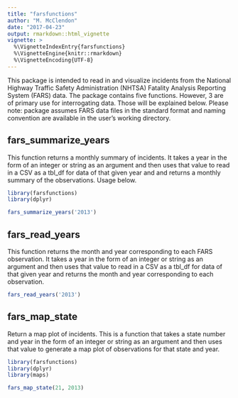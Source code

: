 ```yaml
---
title: "farsfunctions"
author: "M. McClendon"
date: "2017-04-23"
output: rmarkdown::html_vignette
vignette: >
  %\VignetteIndexEntry{farsfunctions}
  %\VignetteEngine{knitr::rmarkdown}
  %\VignetteEncoding{UTF-8}
---
```

This package is intended to read in and visualize incidents from the National Highway 
Traffic Safety Administration (NHTSA) Fatality Analysis Reporting System (FARS) data. The package contains five functions. However, 3 are of primary use for interrogating data. Those will be explained below. Please note: package assumes FARS data files in the standard format and naming convention are available in the user's working directory.

## fars_summarize_years
This function returns a monthly summary of incidents. It takes a year in the form of an integer or string as an argument and then uses that value to read in a CSV as a tbl_df for data of that given year and and returns a monthly summary of the observations. Usage below.

```r
library(farsfunctions)
library(dplyr)
```
```r
fars_summarize_years('2013')
```
## fars_read_years
This function returns the month and year corresponding to each FARS observation. It takes a year in the form of an integer or string as an argument and then uses that value to read in a CSV as a tbl_df for data of that given year and returns the month and year corresponding to each observation. 

```r
fars_read_years('2013')
```

## fars_map_state
Return a map plot of incidents. This is a function that takes a state number and year in the form of an integer or string as an argument and then uses that value to generate a map plot of observations for that state and year.

```r
library(farsfunctions)
library(dplyr)
library(maps)
```
```r
fars_map_state(21, 2013)
```
